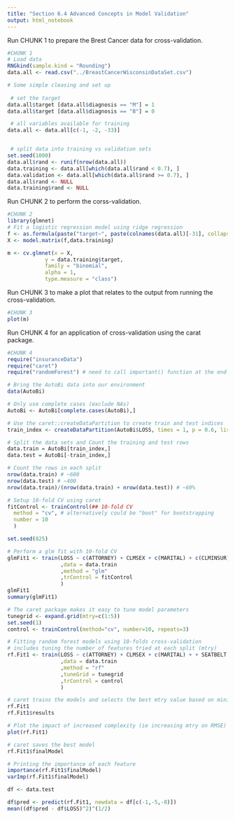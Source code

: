 ---
title: "Section 6.4 Advanced Concepts in Model Validation"
output: html_notebook
---

Run CHUNK 1 to prepare the Brest Cancer data for cross-validation.

```{r echo = FALSE}
#CHUNK 1
# Load data 
RNGkind(sample.kind = "Rounding") 
data.all <- read.csv("../BreastCancerWisconsinDataSet.csv")

# Some simple cleasing and set up
 
 # set the target 
data.all$target [data.all$diagnosis == "M"] = 1
data.all$target [data.all$diagnosis == "B"] = 0

 # all variables available for training
data.all <- data.all[c(-1, -2, -33)]


 # split data into training vs validation sets
set.seed(1000)
data.all$rand <- runif(nrow(data.all))
data.training <- data.all[which(data.all$rand < 0.7), ] 
data.validation <- data.all[which(data.all$rand >= 0.7), ]
data.all$rand <- NULL
data.training$rand <- NULL


```

Run CHUNK 2 to perform the corss-validation.

```{r}
#CHUNK 2
library(glmnet)
# Fit a logistic regression model using ridge regression
f <- as.formula(paste("target~", paste(colnames(data.all)[-31], collapse = "+")))
X <- model.matrix(f,data.training)

m <- cv.glmnet(x = X, 
            y = data.training$target,
            family = "binomial",
            alpha = 1,
            type.measure = "class")

```

Run CHUNK 3 to make a plot that relates to the output from running the cross-validation.

```{r}
#CHUNK 3
plot(m)
```

Run CHUNK 4 for an application of cross-validation using the carat package.

```{r}
#CHUNK 4
require("insuranceData")
require("caret")
require("randomForest") # need to call important() function at the end

# Bring the AutoBi data into our environment
data(AutoBi)

# Only use complete cases (exclude NAs)
AutoBi <- AutoBi[complete.cases(AutoBi),]

# Use the caret::createDataPartition to create train and test indices
train_index <- createDataPartition(AutoBi$LOSS, times = 1, p = 0.6, list = FALSE)

# Split the data sets and Count the training and test rows
data.train = AutoBi[train_index,]
data.test = AutoBi[-train_index,]

# Count the rows in each split
nrow(data.train) # ~600
nrow(data.test) # ~400
nrow(data.train)/(nrow(data.train) + nrow(data.test)) # ~60%

# Setup 10-fold CV using caret
fitControl <- trainControl(## 10-fold CV
  method = "cv", # alternatively could be "boot" for bootstrapping
  number = 10
  )

set.seed(825)

# Perform a glm fit with 10-fold CV
glmFit1 <- train(LOSS ~ c(ATTORNEY) + CLMSEX + c(MARITAL) + c(CLMINSUR) + SEATBELT + CLMAGE
                 ,data = data.train
                 ,method = "glm"
                 ,trControl = fitControl
                 )
glmFit1
summary(glmFit1)

# The caret package makes it easy to tune model parameters
tunegrid <- expand.grid(mtry=c(1:5))
set.seed(1)
control <- trainControl(method="cv", number=10, repeats=3)

# Fitting random forest models using 10-folds cross-validation
# includes tuning the number of features tried at each split (mtry)
rf.Fit1 <- train(LOSS ~ c(ATTORNEY) + CLMSEX + c(MARITAL) + + SEATBELT + CLMAGE
                 ,data = data.train
                 ,method = "rf"
                 ,tuneGrid = tunegrid
                 ,trControl = control
                 )

# caret trains the models and selects the best mtry value based on minimizing RMSE
rf.Fit1
rf.Fit1$results

# Plot the impact of increased complexity (ie increasing mtry on RMSE)
plot(rf.Fit1)

# caret saves the best model
rf.Fit1$finalModel

# Printing the importance of each feature
importance(rf.Fit1$finalModel)
varImp(rf.Fit1$finalModel)
```
```{r}
df <- data.test

df$pred <- predict(rf.Fit1, newdata = df[c(-1,-5,-8)])
mean((df$pred - df$LOSS)^2)^(1/2)
```

